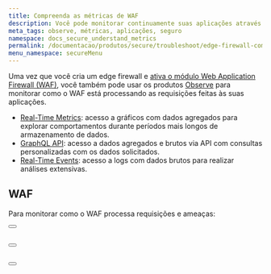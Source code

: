 ```yaml
---
title: Compreenda as métricas de WAF
description: Você pode monitorar continuamente suas aplicações através dos produtos de Observe da Azion.
meta_tags: observe, métricas, aplicações, seguro
namespace: docs_secure_understand_metrics
permalink: /documentacao/produtos/secure/troubleshoot/edge-firewall-compreenda-metricas/
menu_namespace: secureMenu
---
```



Uma vez que você cria um edge firewall e [ativa o módulo Web Application Firewall (WAF)](/pt-br/documentacao/produtos/guias/secure/definir-configuracoes-principais/#modulos), você também pode usar os produtos [Observe](/pt-br/documentacao/produtos/observe/) para monitorar como o WAF está processando as requisições feitas às suas aplicações.

- [Real-Time Metrics](/pt-br/documentacao/produtos/real-time-metrics/): acesso a gráficos com dados agregados para explorar comportamentos durante períodos mais longos de armazenamento de dados.
- [GraphQL API](/pt-br/documentacao/produtos/graphql-api/visao-geral/): acesso a dados agregados e brutos via API com consultas personalizadas com os dados solicitados.
- [Real-Time Events](/pt-br/documentacao/produtos/real-time-events/): acesso a logs com dados brutos para realizar análises extensivas.

## WAF

Para monitorar como o WAF processa requisições e ameaças:

<Button href="/pt-br/documentacao/produtos/real-time-metrics/#waf" text="saiba mais sobre as métricas agregadas" variant="secondary"></Button> <br></br>

<Button href="/pt-br/documentacao/produtos/graphql-api-recursos/#conjuntos-de-dados" text="consulte conjuntos de dados" variant="secondary"></Button> <br></br>

<Button href="/pt-br/documentacao/produtos/real-time-events/#waf-events" text="saiba mais sobre os dados brutos" variant="secondary"></Button>